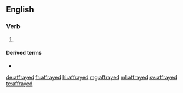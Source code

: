 ==English==

===Verb===
{{head|en|verb form}}

# {{en-past of|affray}}

====Derived terms====
* {{l|en|afraid}}

[[de:affrayed]]
[[fr:affrayed]]
[[hi:affrayed]]
[[mg:affrayed]]
[[ml:affrayed]]
[[sv:affrayed]]
[[te:affrayed]]